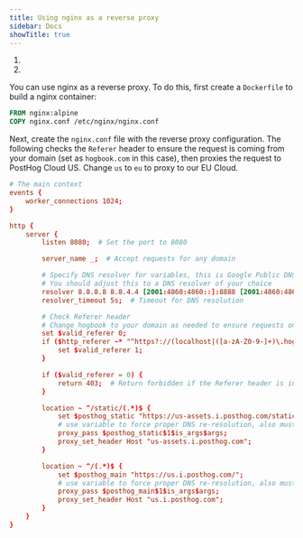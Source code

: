 ```yaml
---
title: Using nginx as a reverse proxy
sidebar: Docs
showTitle: true
---
```



<CalloutBox icon="IconWarning" title="Warning" type="fyi">

  1. <ProxyWarning />
  2. <RegionWarning />

</CalloutBox>

You can use nginx as a reverse proxy. To do this, first create a `Dockerfile` to build a nginx container:

```dockerfile
FROM nginx:alpine
COPY nginx.conf /etc/nginx/nginx.conf
```

Next, create the `nginx.conf` file with the reverse proxy configuration. The following checks the `Referer` header to ensure the request is coming from your domain (set as `hogbook.com` in this case), then proxies the request to PostHog Cloud US. Change `us` to `eu` to proxy to our EU Cloud.

```nginx.conf
# The main context
events {
    worker_connections 1024;
}

http {
    server {
        listen 8080;  # Set the port to 8080

        server_name _;  # Accept requests for any domain

        # Specify DNS resolver for variables, this is Google Public DNS
        # You should adjust this to a DNS resolver of your choice
        resolver 8.8.8.8 8.8.4.4 [2001:4860:4860::]:8888 [2001:4860:4860::]:8844 valid=300s;
        resolver_timeout 5s;  # Timeout for DNS resolution

        # Check Referer header
        # Change hogbook to your domain as needed to ensure requests only come from your domain
        set $valid_referer 0;
        if ($http_referer ~* "^https?://(localhost|([a-zA-Z0-9-]+)\.hogbook\.com)") {
            set $valid_referer 1;
        }

        if ($valid_referer = 0) {
            return 403;  # Return forbidden if the Referer header is invalid
        }

        location ~ ^/static/(.*)$ {
            set $posthog_static "https://us-assets.i.posthog.com/static/";
            # use variable to force proper DNS re-resolution, also must manually pass along path
            proxy_pass $posthog_static$1$is_args$args;
            proxy_set_header Host "us-assets.i.posthog.com";
        }

        location ~ ^/(.*)$ {
            set $posthog_main "https://us.i.posthog.com/";
            # use variable to force proper DNS re-resolution, also must manually pass along path
            proxy_pass $posthog_main$1$is_args$args;
            proxy_set_header Host "us.i.posthog.com";
        }
    }
}
```
